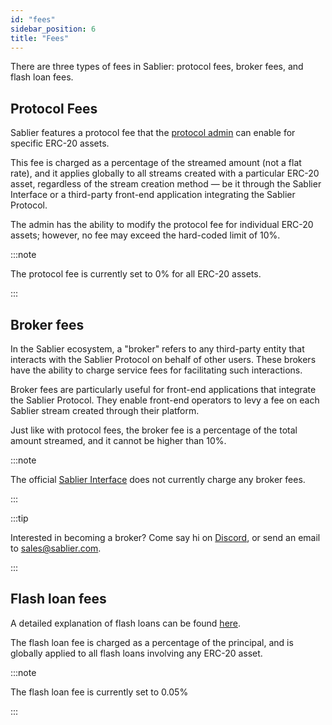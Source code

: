 ```yaml
---
id: "fees"
sidebar_position: 6
title: "Fees"
---
```



There are three types of fees in Sablier: protocol fees, broker fees, and flash loan fees.

## Protocol Fees

Sablier features a protocol fee that the [protocol admin](/concepts/governance) can enable for specific ERC-20 assets.

This fee is charged as a percentage of the streamed amount (not a flat rate), and it applies globally to all streams
created with a particular ERC-20 asset, regardless of the stream creation method — be it through the Sablier Interface
or a third-party front-end application integrating the Sablier Protocol.

The admin has the ability to modify the protocol fee for individual ERC-20 assets; however, no fee may exceed the
hard-coded limit of 10%.

:::note

The protocol fee is currently set to 0% for all ERC-20 assets.

:::

## Broker fees

In the Sablier ecosystem, a "broker" refers to any third-party entity that interacts with the Sablier Protocol on behalf
of other users. These brokers have the ability to charge service fees for facilitating such interactions.

Broker fees are particularly useful for front-end applications that integrate the Sablier Protocol. They enable
front-end operators to levy a fee on each Sablier stream created through their platform.

Just like with protocol fees, the broker fee is a percentage of the total amount streamed, and it cannot be higher than
10%.

:::note

The official [Sablier Interface](https://app.sablier.com) does not currently charge any broker fees.

:::

:::tip

Interested in becoming a broker? Come say hi on <a href={links.discord}>Discord</a>, or send an email to
[sales@sablier.com](mailto:sales@sablier.com).

:::

## Flash loan fees

A detailed explanation of flash loans can be found [here](/concepts/protocol/flash-loans).

The flash loan fee is charged as a percentage of the principal, and is globally applied to all flash loans involving any
ERC-20 asset.

:::note

The flash loan fee is currently set to 0.05%

:::
